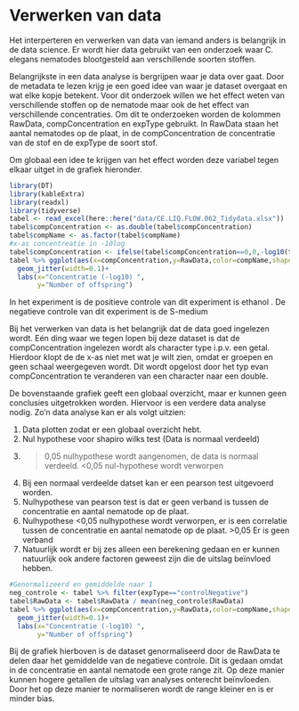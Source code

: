 # Verwerken van data

Het interperteren en verwerken van data van iemand anders is belangrijk in de data science. Er wordt hier data gebruikt van een onderzoek waar  C. elegans nematodes blootgesteld aan verschillende soorten stoffen. 

Belangrijkste in een data analyse is bergrijpen waar je data over gaat. Door de metadata te lezen krijg je een goed idee van waar je dataset overgaat en wat elke kopje betekent. Voor dit onderzoek willen we het effect weten van verschillende stoffen op de nematode maar ook de het effect van verschillende concentraties. Om dit te onderzoeken worden de kolommen RawData, compConcentration en expType gebruikt. In RawData staan het aantal nematodes op de plaat, in de compConcentration de concentratie van de stof en de expType de soort stof.

Om globaal een idee te krijgen van het effect worden deze variabel tegen elkaar uitget in de grafiek hieronder.

```r
library(DT)
library(kableExtra)
library(readxl)
library(tidyverse)
tabel <- read_excel(here::here("data/CE.LIQ.FLOW.062_Tidydata.xlsx"))
tabel$compConcentration <- as.double(tabel$compConcentration)
tabel$compName <- as.factor(tabel$compName)
#x-as concentreatie in -10log
tabel$compConcentration <- ifelse(tabel$compConcentration==0,0,-log10(tabel$compConcentration))
tabel %>% ggplot(aes(x=compConcentration,y=RawData,color=compName,shape=expType))+
  geom_jitter(width=0.1)+
  labs(x="Concentratie (-log10) ",
       y="Number of offspring")
```

In het experiment is de positieve controle van dit experiment is ethanol . De negatieve controle van dit experiment is de S-medium

Bij het verwerken van data is het belangrijk dat de data goed ingelezen wordt. Eén ding waar we tegen lopen bij deze dataset is dat de compConcentration ingelezen wordt als character type i.p.v. een getal. Hierdoor klopt de de x-as niet met wat je wilt zien, omdat er groepen en geen schaal weergegeven wordt. Dit wordt opgelost door het typ evan compConcentration te veranderen van een character naar een double. 

De bovenstaande grafiek geeft een globaal overzicht, maar er kunnen geen conclusies uitgetrokken worden. Hiervoor is een verdere data analyse nodig. Zo'n data analyse kan er als volgt uitzien:   

1. Data plotten zodat er een globaal overzicht hebt.
2. Nul hypothese voor shapiro wilks test (Data is normaal verdeeld)
3. >0,05 nulhypothese wordt aangenomen, de data is normaal verdeeld. <0,05 nul-hypothese wordt verworpen
4. Bij een normaal verdeelde datset kan er een pearson test uitgevoerd worden.
5. Nulhypothese van pearson test is dat er geen verband is tussen de concentratie en aantal nematode op de plaat.
6. Nulhypothese <0,05 nulhypothese wordt verworpen, er is een correlatie tussen de concentratie en aantal nematode op de plaat. >0,05 Er is geen verband
7. Natuurlijk wordt er bij zes alleen een berekening gedaan en er kunnen natuurlijk ook andere factoren geweest zijn die de uitslag beïnvloed hebben.

```r
#Genormalizeerd en gemiddelde naar 1
neg_controle <- tabel %>% filter(expType=="controlNegative")
tabel$RawData <- tabel$RawData / mean(neg_controle$RawData)
tabel %>% ggplot(aes(x=compConcentration,y=RawData,color=compName,shape=expType))+
  geom_jitter(width=0.1)+
  labs(x="Concentratie (-log10) ",
       y="Number of offspring")
```

Bij de grafiek hierboven is de dataset genormaliseerd door de RawData te delen daar het gemiddelde van de negatieve controle. Dit is gedaan omdat in de concentratie en aantal nematode een grote range zit. Op deze manier kunnen hogere getallen de uitslag van analyses onterecht beïnvloeden. Door het op deze manier te normaliseren wordt de range kleiner en is er minder bias.

